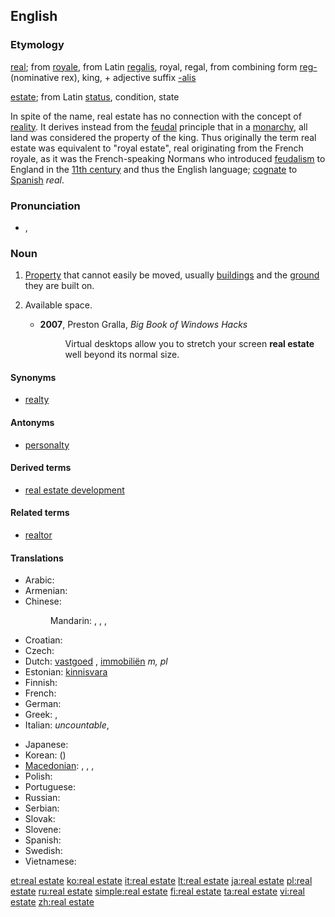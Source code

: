{{wikipedia}}
==English==

===Etymology===
[[real]]; from {{etyl|fr}} [[royale]], from Latin [[regalis]], royal, regal, from combining form [[reg-]] (nominative rex), king, + adjective suffix [[-alis]]

[[estate]]; from Latin [[status]], condition, state

In spite of the name, real estate has no connection with the concept of [[reality]]. It derives instead from the [[feudal]] principle that in a [[monarchy]], all land was considered the property of the king. Thus originally the term real estate was equivalent to "royal estate", real originating from the French royale, as it was the French-speaking Normans who introduced [[feudalism]] to England in the [[11th century]] and thus the English language; [[cognate]] to [[Spanish]] ''real''.

===Pronunciation===
* {{enPR|/rēl' əstāt"/}}, {{IPA|/ˈriːl əˌsteɪt/}}

===Noun===
{{en-noun|-}}

# [[property|Property]] that cannot easily be moved, usually [[building]]s and the [[ground]] they are built on.
# {{informal|loosely}} Available space.
#* '''2007''', Preston Gralla, ''Big Book of Windows Hacks''
#*: Virtual desktops allow you to stretch your screen '''real estate''' well beyond its normal size.

====Synonyms====
* [[realty]]

====Antonyms====
* [[personalty]]

====Derived terms====
* [[real estate development]]

====Related terms====
* [[realtor]]

====Translations====
{{trans-top|property that cannot easily be moved}}
* Arabic: {{t|ar|عقار|m|tr=3aqaar|sc=Arab}}
* Armenian: {{t-|hy|անշարժ գույք|tr=anšarž guyk’}}
* Chinese:
*: Mandarin: {{t|zh|不動產|tr=|sc=Hani}}, {{t|zh|不动产|tr=bùdòngchǎn|sc=Hani}}, {{t|zh|房地產|sc=Hani}}, {{t|zh|房地产|tr=fángdìchǎn|sc=Hani}}
* Croatian: {{t-|hr|nekretnine|f|p}}
* Czech: {{t+|cs|nemovitost|f}}
* Dutch: [[vastgoed]] {{n}}, [[immobiliën]] ''m, pl''
* Estonian: [[kinnisvara]]
* Finnish: {{t+|fi|kiinteistö}}
* French: {{t+|fr|immeuble|m}}
* German: {{t+|de|Immobilie|f}}
* Greek: {{t+|el|ακίνητο|n}}, {{t-|el|ακίνητη περιουσία|f}}
* Italian: {{t+|it|proprietà|f}} ''uncountable'', {{t+|it|immobile|m}}
{{trans-mid}}
* Japanese: {{t+|ja|不動産|tr=ふどうさん, fudōsan}}
* Korean: {{t|ko|부동산|tr=budongsan|sc=Kore}} ({{t|ko|不動產|sc=Kore}})
* [[Macedonian]]: {{qualifier|for a particular property}} {{t-|mk|недвижнина|f|tr=nedvížnina}},  {{t-|mk|недвижност|f|tr=nédvížnost}},  {{qualifier|real estate in general}} {{t-|mk|недвижнини|p|tr=nedvížnini}},  {{t-|mk|недвижности|p|tr=nedvížnosti}}
* Polish: {{t|pl|nieruchomość|f}}
* Portuguese: {{t|pt|imóvel}}
* Russian: {{t+|ru|недвижимость|f|tr=nedvížimost'}}
* Serbian: {{t-|sr|nekretnine|f|p}}
* Slovak: {{t-|sk|nehnuteľnosť|f}}
* Slovene: {{t-|sl|nepremičnine|f|p}}
* Spanish: {{t|es|bien inmueble|m}}  {{t-|es|bien raíz|m}}
* Swedish: {{t|sv|fast egendom|c}}
* Vietnamese: {{t+|vi|bất động sản|xs=Vietnamese}}
{{trans-bottom}}

[[et:real estate]]
[[ko:real estate]]
[[it:real estate]]
[[lt:real estate]]
[[ja:real estate]]
[[pl:real estate]]
[[ru:real estate]]
[[simple:real estate]]
[[fi:real estate]]
[[ta:real estate]]
[[vi:real estate]]
[[zh:real estate]]